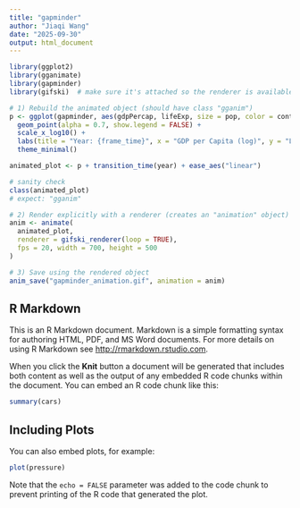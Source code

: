 ```yaml
---
title: "gapminder"
author: "Jiaqi Wang"
date: "2025-09-30"
output: html_document
---
```


```r
library(ggplot2)
library(gganimate)
library(gapminder)
library(gifski)  # make sure it's attached so the renderer is available

# 1) Rebuild the animated object (should have class "gganim")
p <- ggplot(gapminder, aes(gdpPercap, lifeExp, size = pop, color = continent)) +
  geom_point(alpha = 0.7, show.legend = FALSE) +
  scale_x_log10() +
  labs(title = "Year: {frame_time}", x = "GDP per Capita (log)", y = "Life Expectancy") +
  theme_minimal()

animated_plot <- p + transition_time(year) + ease_aes("linear")

# sanity check
class(animated_plot)
# expect: "gganim"

# 2) Render explicitly with a renderer (creates an "animation" object)
anim <- animate(
  animated_plot,
  renderer = gifski_renderer(loop = TRUE),
  fps = 20, width = 700, height = 500
)

# 3) Save using the rendered object
anim_save("gapminder_animation.gif", animation = anim)
```

## R Markdown

This is an R Markdown document. Markdown is a simple formatting syntax for authoring HTML, PDF, and MS Word documents. For more details on using R Markdown see <http://rmarkdown.rstudio.com>.

When you click the **Knit** button a document will be generated that includes both content as well as the output of any embedded R code chunks within the document. You can embed an R code chunk like this:

```r
summary(cars)
```

## Including Plots

You can also embed plots, for example:

```r
plot(pressure)
```

Note that the `echo = FALSE` parameter was added to the code chunk to prevent printing of the R code that generated the plot.
